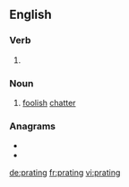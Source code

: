 ==English==

===Verb===
{{head|en|present participle}}

# {{present participle of|prate|lang=en|nocat=1}}

===Noun===
{{en-noun}}

# [[foolish]] [[chatter]]

===Anagrams===
* {{l|en|parting}}
* {{l|en|tarping}}

[[de:prating]]
[[fr:prating]]
[[vi:prating]]